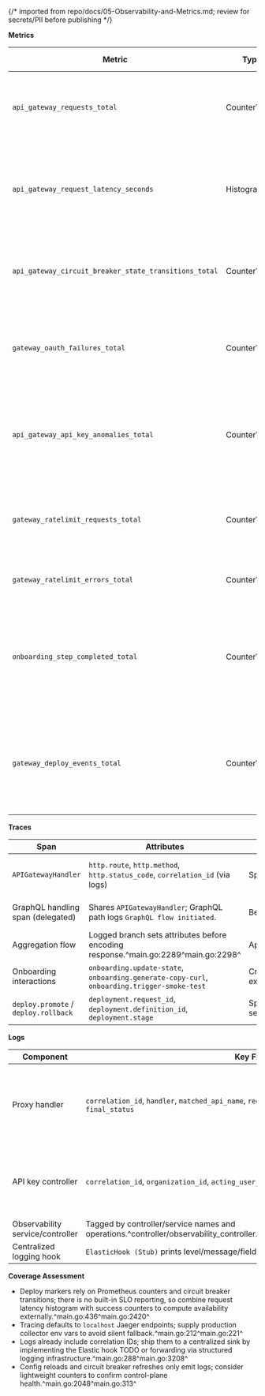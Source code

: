 {/* imported from repo/docs/05-Observability-and-Metrics.md; review for secrets/PII before publishing */}

**Metrics**

| Metric | Type | Labels | Emitted From | Cardinality Risks |
| --- | --- | --- | --- | --- |
| `api_gateway_requests_total` | CounterVec | `api`, `method`, `status_code` | Incremented on every proxy response.^main.go:133^main.go:436^ | `api` uses definition name; ensure limited set per tenant release. |
| `api_gateway_request_latency_seconds` | HistogramVec | `api`, `method` | Observed with request latency on success paths.^main.go:140^main.go:441^ | Histograms per method/API; keep API catalog bounded to avoid bucket explosion. |
| `api_gateway_circuit_breaker_state_transitions_total` | CounterVec | `api`, `state` | Updated when circuit breaker changes state.^main.go:148^main.go:382^ | Label uses breaker key (UUID) so number of APIs drives series count. |
| `gateway_oauth_failures_total` | CounterVec | `path`, `reason` | OAuth middleware increments on validation failure.^middleware/oauth2.0.go:58^middleware/oauth2.0.go:112^ | Path label could balloon if unbounded; normalize to pattern or controller name. |
| `api_gateway_api_key_anomalies_total` | CounterVec | `api_key` | Counter registered but no increments observed in current tree.^main.go:163^main.go:307^ | Instrument anomaly detection before production and hash key label to protect secrets. |
| `gateway_ratelimit_requests_total` | CounterVec | `api_name`, `key_strategy`, `limiter_type`, `status` | Rate limit middleware tracks allowed/blocked events.^middleware/ratelimit.go:161^middleware/ratelimit.go:315^ | `api_name` ties to definition name; `status` enumerates `allowed`, `blocked_*`. |
| `gateway_ratelimit_errors_total` | CounterVec | `api_name`, `limiter_type` | Incremented when primary/fallback limiter errors.^middleware/ratelimit.go:164^middleware/ratelimit.go:323^ | Expect low cardinality (`memory` vs `redis`). |
| `onboarding_step_completed_total` | CounterVec | `step_id` | Registered at startup and incremented when the onboarding service marks a step complete.^main.go:170^services/onboarding_service.go:112^services/onboarding_service.go:176^ | Five predefined steps keep series bounded; scrutinize label additions before expanding flow. |
| `gateway_deploy_events_total` | CounterVec | `definition_id`, `event`, `outcome` | Emitted by the deployment lifecycle service for preview/stage/promote/rollback events.^main.go:170^services/deployment_lifecycle_service.go:99^services/deployment_lifecycle_service.go:186^ | Definition UUID drives series count; monitor multi-tenant growth and prune stale requests. |

**Traces**

| Span | Attributes | Start/End | Linked Route/Action | Notes |
| --- | --- | --- | --- | --- |
| `APIGatewayHandler` | `http.route`, `http.method`, `http.status_code`, `correlation_id` (via logs) | Span wraps per-request proxy logic.^main.go:2224^main.go:2255^main.go:2424^ | Triggered for all proxied requests through fallback handler.^main.go:2205^ | Uses tracer `"api-gateway"`; ensure exporter (`Jaeger`) configured via env.^main.go:207^main.go:212^ |
| GraphQL handling span (delegated) | Shares `APIGatewayHandler`; GraphQL path logs `GraphQL flow initiated`. | Begins when protocol matches GraphQL heuristics.^main.go:2280^main.go:2284^ | `/graphql` APIs; leverages same fallback instrumentation. | Consider dedicated span for resolver to differentiate GraphQL vs REST latency. |
| Aggregation flow | Logged branch sets attributes before encoding response.^main.go:2289^main.go:2298^ | Applies when `AggregationConfig` present; metric recorded after success.^main.go:2305^ | Combined responses from multiple upstreams. | No unique span; add nested span for fan-out operations if needed. |
| Onboarding interactions | `onboarding.update-state`, `onboarding.generate-copy-curl`, `onboarding.trigger-smoke-test` | Created when onboarding endpoints execute.^controller/onboarding_controller.go:70^controller/onboarding_controller.go:107^ | `/admin/onboarding/*` endpoints; spans help correlate wizard progress with backend activity. | Keep labels limited to `step_id` to avoid high cardinality. |
| `deploy.promote` / `deploy.rollback` | `deployment.request_id`, `deployment.definition_id`, `deployment.stage` | Spans wrap promote/rollback flows inside the deployment lifecycle service.^services/deployment_lifecycle_service.go:186^services/deployment_lifecycle_service.go:233^ | `/admin/organizations/{organization_id}/api-definitions/{definition_id}/deploy/...` endpoints.^controller/deployment_controller.go:205^controller/deployment_controller.go:238^ | Failure paths set status/error on the span and increment the deploy counter. |

**Logs**

| Component | Key Fields | Level Strategy | Notes |
| --- | --- | --- | --- |
| Proxy handler | `correlation_id`, `handler`, `matched_api_name`, `request_method`, `target_upstream_url`, `final_status` | Info on success, Warn/Error on anomalies.^main.go:2245^main.go:2396^main.go:2423^ | Correlation IDs are propagated from middleware; align log ingestion on this key. |
| API key controller | `correlation_id`, `organization_id`, `acting_user_id`, `target_org_id`, error context | Warn/Error on auth/validation paths.^controller/apiKeyController.go:63^controller/apiKeyController.go:133^controller/apiKeyController.go:192^ | Ensures org-specific trails for key lifecycle events. |
| Observability service/controller | Tagged by controller/service names and operations.^controller/observability_controller.go:54^services/observability_service.go:24^ | Errors return JSON with correlation ID; good candidate for alerting on 5xx. |
| Centralized logging hook | `ElasticHook (Stub)` prints level/message/fields to stdout.^main.go:264^main.go:283^ | Stub indicates need to wire actual Elasticsearch publisher. |

**Coverage Assessment**
- Deploy markers rely on Prometheus counters and circuit breaker transitions; there is no built-in SLO reporting, so combine request latency histogram with success counters to compute availability externally.^main.go:436^main.go:2420^
- Tracing defaults to `localhost` Jaeger endpoints; supply production collector env vars to avoid silent fallback.^main.go:212^main.go:221^
- Logs already include correlation IDs; ship them to a centralized sink by implementing the Elastic hook TODO or forwarding via structured logging infrastructure.^main.go:288^main.go:3208^
- Config reloads and circuit breaker refreshes only emit logs; consider lightweight counters to confirm control-plane health.^main.go:2048^main.go:313^
